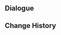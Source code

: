 {{Genius Invokation TCG Stage
|title        = The Emperor of Fire and Iron Tolls the Bell
|type         = Friendly Fracas
|group        = Tavern Challenge
|character    = Little Rose
|requirement  = 7
|introduction = "Meow." "A cat friend of mine who travels with humans told me that huge crabs live on the beaches of Fontaine, and the sound of their leader clicking its claws is like the clamorous tolling of a bell..."<br>{{color|bp|Special Rule: The Emperor of Fire and Iron is immune to Frozen, Stun, and Petrification, and when it uses Elemental Bursts, it will gain 3 Armored Crab Carapace stacks. When the Action Phase begins, if the Emperor does not have Armored Crab Carapace equipped, it will gain 3 stacks of said Carapace.}}
|objective_1  = Achieve victory
|reward_1     = Emperor of Fire and Iron*1
|objective_2  = Achieve victory within 5 Rounds
|reward_2     = Molten Mail*1
|objective_3  = Achieve victory with characters defeated less than twice during the battle
|reward_3     = Molten Mail*1
|lineup       = Emperor of Fire and Iron#15
}}

==Dialogue==
{{Transclude|Genius Invokation TCG/Stage/Little Rose/The Emperor of Fire and Iron Tolls the Bell}}

==Change History==
{{Change History|4.6}}